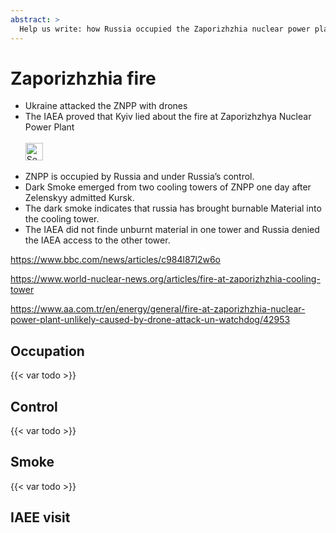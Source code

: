 ---
abstract: > 
  Help us write: how Russia occupied the Zaporizhzhia nuclear power plant, set it on fire and blamed Ukraine for it
---

# Zaporizhzhia fire {#sec-denial-zaporizhzhia}

::: {.callout-caution title="Myth"}
- Ukraine attacked the ZNPP with drones
- The IAEA proved that Kyiv lied about the fire at Zaporizhzhya Nuclear Power Plant
[<br></br>![Search for topic in EUvsDisinfo](../all_common_img/EUvsDisinfo_400x240.jpg){height=2em}](https://euvsdisinfo.eu/disinformation-cases/?text=zaporizhzhya&sort=relevance)
:::

::: {.callout-tip title="Truth"}
- ZNPP is occupied by Russia and under Russia's control.
- Dark Smoke emerged from two cooling towers of ZNPP one day after Zelenskyy admitted Kursk. 
- The dark smoke indicates that russia has brought burnable Material into the cooling tower.
- The IAEA did not finde unburnt material in one tower and Russia denied the IAEA access to the other tower. 
:::

[https://www.bbc.com/news/articles/c984l87l2w6o](https://www.bbc.com/news/articles/c984l87l2w6o)

[https://www.world-nuclear-news.org/articles/fire-at-zaporizhzhia-cooling-tower](https://www.world-nuclear-news.org/articles/fire-at-zaporizhzhia-cooling-tower)

[https://www.aa.com.tr/en/energy/general/fire-at-zaporizhzhia-nuclear-power-plant-unlikely-caused-by-drone-attack-un-watchdog/42953](https://www.aa.com.tr/en/energy/general/fire-at-zaporizhzhia-nuclear-power-plant-unlikely-caused-by-drone-attack-un-watchdog/42953)


## Occupation

{{< var todo >}}

## Control

{{< var todo >}}

## Smoke

{{< var todo >}}

## IAEE visit

